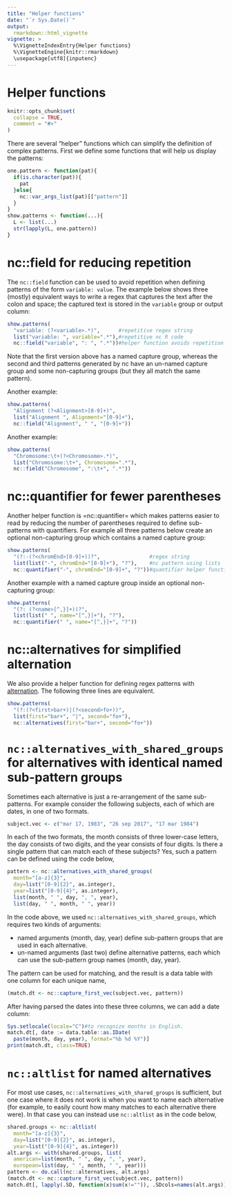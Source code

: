 ---
title: "Helper functions"
date: "`r Sys.Date()`"
output:
  rmarkdown::html_vignette
vignette: >
  %\VignetteIndexEntry{Helper functions}
  %\VignetteEngine{knitr::rmarkdown}
  \usepackage[utf8]{inputenc}
---

# Helper functions

```{r setup, include = FALSE}
knitr::opts_chunk$set(
  collapse = TRUE,
  comment = "#>"
)
```

There are several "helper" functions which can simplify the definition
of complex patterns. First we define some functions that will help us
display the patterns:

```{r}
one.pattern <- function(pat){
  if(is.character(pat)){
    pat
  }else{
    nc::var_args_list(pat)[["pattern"]]
  }
}
show.patterns <- function(...){
  L <- list(...)
  str(lapply(L, one.pattern))
}
```

# nc::field for reducing repetition

The `nc::field` function can be used to avoid repetition when defining
patterns of the form `variable: value`. The example below shows three
(mostly) equivalent ways to write a regex that captures the text after
the colon and space; the captured text is stored in the `variable`
group or output column:

```{r}
show.patterns(
  "variable: (?<variable>.*)",      #repetitive regex string
  list("variable: ", variable=".*"),#repetitive nc R code
  nc::field("variable", ": ", ".*"))#helper function avoids repetition
```

Note that the first version above has a named capture group, whereas
the second and third patterns generated by nc have an un-named capture
group and some non-capturing groups (but they all match the same
pattern).

Another example:

```{r}
show.patterns(
  "Alignment (?<Alignment>[0-9]+)",
  list("Alignment ", Alignment="[0-9]+"),
  nc::field("Alignment", " ", "[0-9]+"))
```

Another example:

```{r}
show.patterns(
  "Chromosome:\t+(?<Chromosome>.*)",
  list("Chromosome:\t+", Chromosome=".*"),
  nc::field("Chromosome", ":\t+", ".*"))
```

# nc::quantifier for fewer parentheses

Another helper function is =nc::quantifier= which makes patterns
easier to read by reducing the number of parentheses required to
define sub-patterns with quantifiers. For example all three patterns
below create an optional non-capturing group which contains a named
capture group:

```{r}
show.patterns(
  "(?:-(?<chromEnd>[0-9]+))?",                #regex string
  list(list("-", chromEnd="[0-9]+"), "?"),    #nc pattern using lists
  nc::quantifier("-", chromEnd="[0-9]+", "?"))#quantifier helper function
```

Another example with a named capture group inside an optional
non-capturing group:

```{r}
show.patterns(
  "(?: (?<name>[^,}]+))?",
  list(list(" ", name="[^,}]+"), "?"),
  nc::quantifier(" ", name="[^,}]+", "?"))
```

# nc::alternatives for simplified alternation

We also provide a helper function for defining regex patterns with
[alternation](https://www.regular-expressions.info/alternation.html). The
following three lines are equivalent.

```{r}
show.patterns(
  "(?:(?<first>bar+)|(?<second>fo+))",
  list(first="bar+", "|", second="fo+"),
  nc::alternatives(first="bar+", second="fo+"))
```

# `nc::alternatives_with_shared_groups` for alternatives with identical named sub-pattern groups

Sometimes each alternative is just a re-arrangement of the same
sub-patterns. For example consider the following subjects, each of
which are dates, in one of two formats.

```{r}
subject.vec <- c("mar 17, 1983", "26 sep 2017", "17 mar 1984")
```

In each of the two formats, the month consists of three lower-case
letters, the day consists of two digits, and the year consists of four
digits. Is there a single pattern that can match each of these
subjects? Yes, such a pattern can be defined using the code below,

```{r}
pattern <- nc::alternatives_with_shared_groups(
  month="[a-z]{3}",
  day=list("[0-9]{2}", as.integer),
  year=list("[0-9]{4}", as.integer),
  list(month, " ", day, ", ", year),
  list(day, " ", month, " ", year))
```

In the code above, we used `nc::alternatives_with_shared_groups`,
which requires two kinds of arguments:

* named arguments (month, day, year) define sub-pattern groups that
  are used in each alternative.
* un-named arguments (last two) define alternative patterns, each
  which can use the sub-pattern group names (month, day, year).

The pattern can be used for matching, and the result is a data table
with one column for each unique name, 

```{r}
(match.dt <- nc::capture_first_vec(subject.vec, pattern))
```

After having parsed the dates into these three columns, we can add a
date column:

```{r}
Sys.setlocale(locale="C")#to recognize months in English.
match.dt[, date := data.table::as.IDate(
  paste(month, day, year), format="%b %d %Y")]
print(match.dt, class=TRUE)
```

# `nc::altlist` for named alternatives

For most use cases, `nc::alternatives_with_shared_groups` is
sufficient, but one case where it does not work is when you want to
name each alternative (for example, to easily count how many matches
to each alternative there were). In that case you can instead use
`nc::altlist` as in the code below,

```{r}
shared.groups <- nc::altlist(
  month="[a-z]{3}",
  day=list("[0-9]{2}", as.integer),
  year=list("[0-9]{4}", as.integer))
alt.args <- with(shared.groups, list(
  american=list(month, " ", day, ", ", year),
  european=list(day, " ", month, " ", year)))
pattern <- do.call(nc::alternatives, alt.args)
(match.dt <- nc::capture_first_vec(subject.vec, pattern))
match.dt[, lapply(.SD, function(x)sum(x!="")), .SDcols=names(alt.args)]
```
